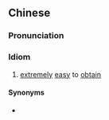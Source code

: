 ==Chinese==
{{zh-forms|type=211}}

===Pronunciation===
{{zh-pron
|m=chuíshǒukědé
|c=seoi4 sau2 ho2 dak1
|cat=id
}}

===Idiom===
{{zh-idiom}}

# {{lb|zh|Taiwanese|_|Mandarin}} [[extremely]] [[easy]] to [[obtain]]

====Synonyms====
* {{zh-l|唾手可得}}